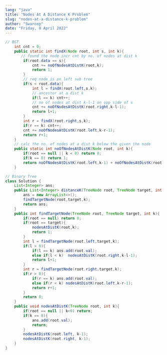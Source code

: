 ```yaml
---
lang: "java"
title: "Nodes At A Distance K Problem"
slug: "nodes-at-a-distance-k-problem"
author: "Swaroop"
date: "Friday, 8 April 2022"
---
```

```java
// BST
    int cnt = 0;
    public static int findX(Node root, int s, int k){
       // found the node incr cnt by no. of nodes at dist k
        if(root.data == s){
            cnt += noOfNodesAtDistK(root,k);
            return 1;
        }
        // req node is on left sub tree
        if(s < root.data){
            int l = findX(root.left,s,k);
            // ancestor at a dist k
            if(l == k) cnt++;
            // no of nodes at dist k-l-1 on opp side of s
            cnt += noOfNodesAtDistK(root.right,k-l-1);
            return l+1;
        }
        int r = findX(root.right,s,k);
        if(r == k) cnt++;
        cnt += noOfNodesAtDistK(root.left,k-r-1);
        return r+1;
    }
    // calc the no. of nodes at a dist k below the given the node
    public static int noOfNodesAtDistK(Node root, int k){
        if(root == null || k < 0) return 0;
        if(k == 0) return 1;
        return noOfNodesAtDistK(root.left,k-1) + noOfNodesAtDistK(root.right,k-1);
    }

// Binary Tree
class Solution {
    List<Integer> ans;
    public List<Integer> distanceK(TreeNode root, TreeNode target, int k) {
        ans = new ArrayList<>();
        findTargetNode(root,target,k);
        return ans;
    }
    public int findTargetNode(TreeNode root, TreeNode target, int k){
        if(root == null) return 0;
        if(root == target){
            nodesAtDistK(root,k);
            return 1;
        }
        int l = findTargetNode(root.left,target,k);
        if(l > 0){
            if(l == k) ans.add(root.val);
            else if(l < k)  nodesAtDistK(root.right,k-l-1);
            return l+1;
        }
        int r = findTargetNode(root.right,target,k);
        if(r > 0){
            if(r == k) ans.add(root.val);
            else if(r < k) nodesAtDistK(root.left,k-r-1);
            return r+1;
        }
        return 0;
    }
    public void nodesAtDistK(TreeNode root, int k){
        if(root == null || k<0) return;
        if(k == 0){
            ans.add(root.val);
            return;
        }
        nodesAtDistK(root.left, k-1);
        nodesAtDistK(root.right, k-1);
    }
}
```